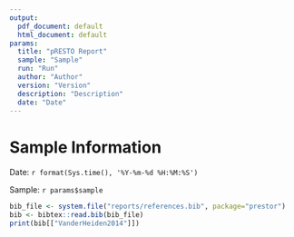 ```yaml
---
output:
  pdf_document: default
  html_document: default
params:
  title: "pRESTO Report"
  sample: "Sample"
  run: "Run"
  author: "Author"
  version: "Version"
  description: "Description"
  date: "Date"
---
```


# Sample Information

Date: `r format(Sys.time(), '%Y-%m-%d %H:%M:%S')`

Sample: `r params$sample`


```r
bib_file <- system.file("reports/references.bib", package="prestor")
bib <- bibtex::read.bib(bib_file)
print(bib[["VanderHeiden2014"]])
```



